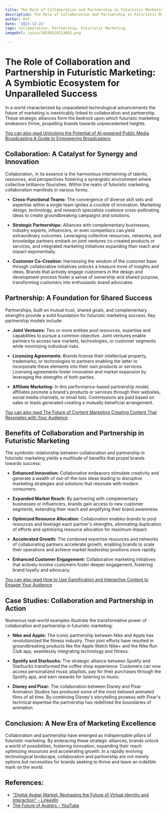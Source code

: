 ```yaml
---
title: The Role of Collaboration and Partnership in Futuristic Marketing
description: The Role of Collaboration and Partnership in Futuristic Marketing
author: Usf
date: '2023-12-23'
tags: Collaboration, Partnership, Futuristic Marketing
imageUrl: /pixa/20240118123802.png

---
```

# The Role of  Collaboration  and Partnership in  Futuristic Marketing: A Symbiotic Ecosystem  for Unparalleled Success

In a world characterized by unparalleled  technological advancements the  future of marketing is inextricably linked  to collaboration and partnership. These strategic alliances form the bedrock upon which futuristic marketing endeavors thrive, propelling brands towards unprecedented heights.

[You can also read Unlocking the Potential of AI-powered Public Media Broadcasting A Guide to Empowering Broadcasters](Unlocking%20the%20Potential%20of%20AI-powered%20Public%20Media%20Broadcasting%20A%20Guide%20to%20Empowering%20Broadcasters)


##  Collaboration: A Catalyst for Synergy and Innovation

Collaboration, in its essence is the harmonious intertwining of talents, resources, and perspectives fostering a synergistic environment where  collective brilliance flourishes. Within the realm of futuristic marketing, collaboration manifests in various forms:

* **Cross-Functional Teams:** The convergence of diverse skill sets and  expertise  within a single team ignites a crucible of innovation. Marketing design, technology, and research specialists coalesce cross-pollinating ideas to create groundbreaking campaigns and solutions.

* **Strategic Partnerships:** Alliances with  complementary businesses, industry experts,  influencers, or even competitors can yield extraordinary outcomes. Leveraging collective resources, networks, and knowledge partners embark on joint ventures co-created products or services, and integrated marketing initiatives expanding their reach and impact exponentially.

* **Customer Co-Creation:**  Harnessing the wisdom of the  customer base through collaborative initiatives unlocks a treasure trove of insights and ideas. Brands that actively  engage customers in the design and development process foster a sense of ownership and shared purpose, transforming customers into enthusiastic  brand advocates.

## Partnership: A Foundation for Shared Success

Partnerships, built on mutual trust, shared goals, and complementary strengths  provide a solid foundation for futuristic  marketing success. Key partnership models include:

* **Joint Ventures:** Two or more entities pool resources, expertise and capabilities to pursue a common objective. Joint ventures enable partners  to access new markets, technologies, or customer segments while minimizing individual  risks.

* **Licensing Agreements:** Brands license their intellectual property, trademarks, or technologies to  partners enabling the latter to incorporate these elements into their own products or services. Licensing agreements foster innovation  and market expansion by  leveraging the strengths  of both parties.

* **Affiliate Marketing:** In this performance-based partnership model, affiliates promote a brand's products or services through their  websites, social media channels, or email lists. Commissions  are paid based on sales or leads generated creating a mutually  beneficial arrangement.

[You can also read The Future of Content Marketing Creating Content That Resonates  with Your  Audience](The%20Future%20of%20Content%20Marketing%20Creating%20Content%20That%20Resonates%20with%20Your%20Audience)


## Benefits of Collaboration and Partnership in Futuristic Marketing

The symbiotic  relationship between collaboration  and partnership in futuristic  marketing yields a multitude of benefits that propel brands  towards success:

* **Enhanced Innovation:** Collaborative endeavors stimulate creativity  and generate  a wealth of out-of-the-box ideas leading to disruptive marketing  strategies and  solutions that resonate with  modern  consumers.

*  **Expanded  Market Reach:**  By partnering with complementary businesses or influencers, brands  gain access to new  customer segments, extending their  reach and amplifying their brand awareness.

* **Optimized  Resource Allocation:** Collaboration enables brands to pool resources and leverage each partner's strengths, eliminating duplication of  efforts and optimizing resource allocation for maximum impact.

* **Accelerated Growth:** The combined expertise resources and networks  of  collaborating  partners accelerate growth, enabling brands  to scale their operations and  achieve market leadership  positions more rapidly.

* **Enhanced Customer Engagement:** Collaborative marketing initiatives that actively involve customers  foster deeper engagement, fostering brand loyalty and advocacy.

[You can also read How to Use Gamification and Interactive Content to Engage Your Audience](How%20to%20Use%20Gamification%20and%20Interactive%20Content%20to%20Engage%20Your%20Audience)


## Case Studies: Collaboration and Partnership in Action

Numerous  real-world examples illustrate the transformative power of collaboration and partnership in  futuristic marketing:

* **Nike and Apple:** The iconic partnership between Nike and Apple has revolutionized the fitness industry.  Their joint efforts have resulted in groundbreaking products like the Apple Watch Nike+ and the  Nike Run Club  app, seamlessly integrating technology  and fitness.

* **Spotify and Starbucks:** The strategic alliance  between Spotify and Starbucks transformed the coffee shop experience. Customers can now access  personalized music playlists, pay for their purchases through the Spotify app, and earn rewards for listening to music.

* **Disney and Pixar:** The  collaboration between Disney and Pixar Animation Studios has produced some of the most beloved animated films of  all time. By combining Disney's storytelling prowess with Pixar's technical expertise the partnership has redefined the boundaries of animation.

## Conclusion: A New Era of Marketing Excellence

Collaboration and  partnership have emerged as indispensable pillars of futuristic marketing.  By embracing these strategic alliances, brands unlock a world of  possibilities, fostering innovation,  expanding their reach optimizing resources and accelerating growth. In a rapidly evolving technological landscape, collaboration and partnership  are not merely options but  necessities  for brands seeking to thrive and  leave an indelible mark on the world.

## References:
- ["Digital Avatar Market: Reshaping the Future of Virtual Identity and Interaction" - LinkedIn](https://www.linkedin.com/pulse/digital-avatar-market-reshaping-future-virtual-identity-interaction)
- [The Future of Avatars - YouTube](https://youtube.com/watch?v=6z-lkNrnJXE)
